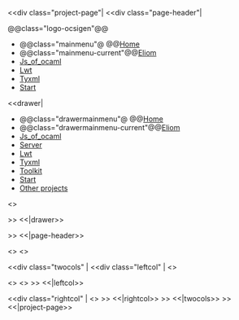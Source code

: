 <<div class="project-page"|
<<div class="page-header"|

@@class="logo-ocsigen"@@[[site:/|{{site:/img/ocsigen-white.svg|Ocsigen}}]]

*@@class="mainmenu"@ @@[[site:/|Home]]
*@@class="mainmenu-current"@@[[wiki("eliom"):|Eliom]]
*[[wiki("js_of_ocaml"):|Js_of_ocaml]]
*[[wiki("lwt"):|Lwt]]
*[[wiki("tyxml"):|Tyxml]]
*[[wiki("ocsigen-start"):|Start]]

<<drawer|

*@@class="drawermainmenu"@ @@[[site:/|Home]]
*@@class="drawermainmenu-current"@@[[wiki("eliom"):|Eliom]]
*[[wiki("js_of_ocaml"):|Js_of_ocaml]]
*[[wiki("ocsigenserver"):|Server]]
*[[wiki("lwt"):|Lwt]]
*[[wiki("tyxml"):|Tyxml]]
*[[wiki("ocsigen-toolkit"):|Toolkit]]
*[[wiki("ocsigen-start"):|Start]]
*[[site:/projects|Other projects]]

<<doctree>>


>> <<|drawer>>

>> <<|page-header>>

<<client-server-switch>>
<<reason-switch>>


<<div class="twocols" |
<<div class="leftcol" |
<<docversion>>

<<googlesearch>>
<<doctree>>
>> <<|leftcol>>

<<div class="rightcol" |
<<content>>
>> <<|rightcol>>
>> <<|twocols>>
>> <<|project-page>>
